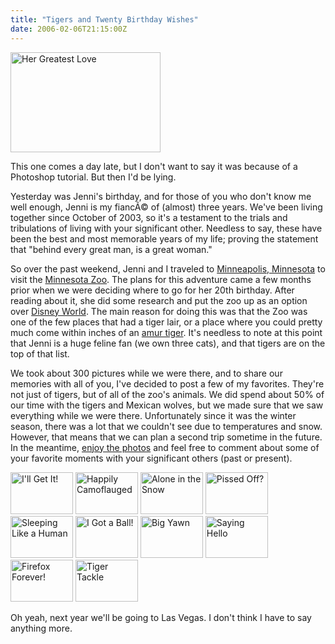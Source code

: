 ```yaml
---
title: "Tigers and Twenty Birthday Wishes"
date: 2006-02-06T21:15:00Z
---
```


[<img src="https://static.flickr.com/19/96549070_f83e2b2dbf_m.jpg" width="240" height="160" class="posted" alt="Her Greatest Love" />][1]

This one comes a day late, but I don't want to say it was because of a Photoshop tutorial. But then I'd be lying.

Yesterday was Jenni's birthday, and for those of you who don't know me well enough, Jenni is my fiancÃ© of (almost) three years. We've been living together since October of 2003, so it's a testament to the trials and tribulations of living with your significant other. Needless to say, these have been the best and most memorable years of my life; proving the statement that "behind every great man, is a great woman."

So over the past weekend, Jenni and I traveled to [Minneapolis, Minnesota][2] to visit the [Minnesota Zoo][3]. The plans for this adventure came a few months prior when we were deciding where to go for her 20th birthday. After reading about it, she did some research and put the zoo up as an option over [Disney World][4]. The main reason for doing this was that the Zoo was one of the few places that had a tiger lair, or a place where you could pretty much come within inches of an [amur tiger][5]. It's needless to note at this point that Jenni is a huge feline fan (we own three cats), and that tigers are on the top of that list.

We took about 300 pictures while we were there, and to share our memories with all of you, I've decided to post a few of my favorites. They're not just of tigers, but of all of the zoo's animals. We did spend about 50% of our time with the tigers and Mexican wolves, but we made sure that we saw everything while we were there. Unfortunately since it was the winter season, there was a lot that we couldn't see due to temperatures and snow. However, that means that we can plan a second trip sometime in the future. In the meantime, [enjoy the photos][6] and feel free to comment about some of your favorite moments with your significant others (past or present).

[<img src="https://static.flickr.com/32/96555686_1bad5fc3cb_t.jpg" width="100" height="67" class="posted" alt="I'll Get It!" />][7] [<img src="https://static.flickr.com/12/96555305_ab2c172fc5_t.jpg" width="100" height="67" class="posted" alt="Happily Camoflauged" />][8] [<img src="https://static.flickr.com/40/96554770_f0148eafdc_t.jpg" width="100" height="67" class="posted" alt="Alone in the Snow" />][9] [<img src="https://static.flickr.com/29/96552467_12beb3eecd_t.jpg" width="100" height="67" class="posted" alt="Pissed Off?" />][10] [<img src="https://static.flickr.com/31/96553013_cd47ef71c8_t.jpg" width="100" height="67" class="posted" alt="Sleeping Like a Human" />][11] [<img src="https://static.flickr.com/31/96552032_675b8b54f1_t.jpg" width="100" height="67" class="posted" alt="I Got a Ball!" />][12] [<img src="https://static.flickr.com/29/96545353_675365aaca_t.jpg" width="100" height="67" class="posted" alt="Big Yawn" />][13] [<img src="https://static.flickr.com/39/96544117_91d42f429f_t.jpg" width="100" height="67" class="posted" alt="Saying Hello" />][14] [<img src="https://static.flickr.com/24/96542071_3ed8be1ccc_t.jpg" width="100" height="67" class="posted" alt="Firefox Forever!" />][15] [<img src="https://static.flickr.com/26/96541155_e8766ea760_t.jpg" width="100" height="67" class="posted" alt="Tiger Tackle" />][16]

Oh yeah, next year we'll be going to Las Vegas. I don't think I have to say anything more.

[1]: http://www.flickr.com/photos/avalonstar/96549070/
[2]: http://www.ci.minneapolis.mn.us/
[3]: http://www.mnzoo.com
[4]: http://disneyworld.disney.go.com/wdw/
[5]: http://www.amur.org.uk/tigers.shtml
[6]: http://flickr.com/photos/avalonstar/sets/72057594060495656/
[7]: http://www.flickr.com/photos/avalonstar/96555686/
[8]: http://www.flickr.com/photos/avalonstar/96555305/
[9]: http://www.flickr.com/photos/avalonstar/96554770/
[10]: http://www.flickr.com/photos/avalonstar/96552467/
[11]: http://www.flickr.com/photos/avalonstar/96553013/
[12]: http://www.flickr.com/photos/avalonstar/96552032/
[13]: http://www.flickr.com/photos/avalonstar/96545353/
[14]: http://www.flickr.com/photos/avalonstar/96544117/
[15]: http://www.flickr.com/photos/avalonstar/96542071/
[16]: http://www.flickr.com/photos/avalonstar/96541155/

